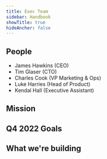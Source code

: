 ```yaml
---
title: Exec Team
sidebar: Handbook
showTitle: true
hideAnchor: false
---
```


## People

- James Hawkins (CEO)
- Tim Glaser (CTO)
- Charles Cook (VP Marketing & Ops)
- Luke Harries (Head of Product)
- Kendal Hall (Executive Assistant)

## Mission

<Mission />

## Q4 2022 Goals

<Objectives />

## What we're building

<TeamRoadmap />